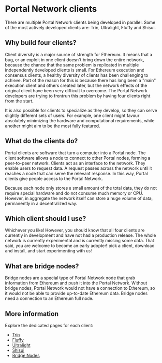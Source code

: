 # Portal Network clients

There are multiple Portal Network clients being developed in parallel.  Some of the most actively developed clients are: Trin, Ultralight, Fluffy and Shisui.

## Why build four clients?

Client diversity is a major source of strength for Ethereum. It means that a bug, or an exploit in one client doesn't bring down the entire network, because the chance that the same problem is replicated in multiple independently developed clients is small. For Ethereum execution and consensus clients, a healthy diversity of clients has been challenging to achieve. Part of the reason for this is because there has long been a "main" execution client and others created later, but the network effects of the original client have been very difficult to overcome. The Portal Network developers are trying to frontrun this problem by having four clients right from the start.

It is also possible for clients to specialize as they develop, so they can serve slightly different sets of users. For example, one client might favour absolutely minimizing the hardware and computational requirements, while another might aim to be the most fully featured.

## What do the clients do?

Portal clients are software that turn a computer into a Portal node. The client software allows a node to connect to other Portal nodes, forming a peer-to-peer network. Clients act as an interface to the network. They enable users to request data. A request passes across the network until it reaches a node that can serve the relevant response. In this way, Portal clients give people access to the Portal Network.

Because each node only stores a small amount of the total data, they do not require special hardware and do not consume much memory or CPU. However, in aggregate the network itself can store a huge volume of data, permanently in a decentralized way.

## Which client should I use?

Whichever you like! However, you should know that all four clients are currently in development and have not had a production release. The whole network is currently experimental and is currently missing some data. That said, you are welcome to become an early adopter! pick a client, download and install, and start experimenting with us!

## What are bridge nodes?

Bridge nodes are a special type of Portal Network node that grab information from Ethereum and push it into the Portal Network. Without bridge nodes, Portal Network would not have a connection to Ethereum, so it would not be able to provide up-to-date Ethereum data. Bridge nodes need a connection to an Ethereum full node.

## More information

Explore the dedicated pages for each client:

- [Trin](clients/trin.md)
- [Fluffy](clients/fluffy.md)
- [Ultralight](clients/ultralight.md)
- [Shisui](clients/shisui.md)
- [Bridge Nodes](clients/bridge-nodes.md)
